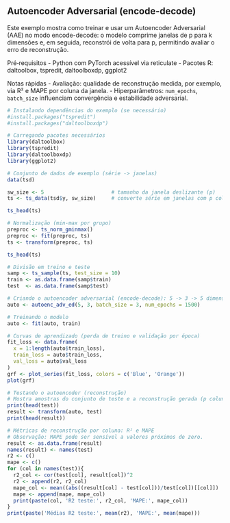 ## Autoencoder Adversarial (encode-decode)

Este exemplo mostra como treinar e usar um Autoencoder Adversarial (AAE) no modo encode-decode: o modelo comprime janelas de p para k dimensões e, em seguida, reconstrói de volta para p, permitindo avaliar o erro de reconstrução.

Pré‑requisitos
- Python com PyTorch acessível via reticulate
- Pacotes R: daltoolbox, tspredit, daltoolboxdp, ggplot2

Notas rápidas
- Avaliação: qualidade de reconstrução medida, por exemplo, via R² e MAPE por coluna da janela.
- Hiperparâmetros: `num_epochs`, `batch_size` influenciam convergência e estabilidade adversarial.

```r
# Instalando dependências do exemplo (se necessário)
#install.packages("tspredit")
#install.packages("daltoolboxdp")
```

```r
# Carregando pacotes necessários
library(daltoolbox)
library(tspredit)
library(daltoolboxdp)
library(ggplot2)
```

```r
# Conjunto de dados de exemplo (série -> janelas)
data(tsd)

sw_size <- 5                      # tamanho da janela deslizante (p)
ts <- ts_data(tsd$y, sw_size)     # converte série em janelas com p colunas

ts_head(ts)
```

```r
# Normalização (min-max por grupo)
preproc <- ts_norm_gminmax()
preproc <- fit(preproc, ts)
ts <- transform(preproc, ts)

ts_head(ts)
```

```r
# Divisão em treino e teste
samp <- ts_sample(ts, test_size = 10)
train <- as.data.frame(samp$train)
test  <- as.data.frame(samp$test)
```

```r
# Criando o autoencoder adversarial (encode-decode): 5 -> 3 -> 5 dimensões
auto <- autoenc_adv_ed(5, 3, batch_size = 3, num_epochs = 1500)

# Treinando o modelo
auto <- fit(auto, train)
```

```r
# Curvas de aprendizado (perda de treino e validação por época)
fit_loss <- data.frame(
  x = 1:length(auto$train_loss),
  train_loss = auto$train_loss,
  val_loss = auto$val_loss
)
grf <- plot_series(fit_loss, colors = c('Blue', 'Orange'))
plot(grf)
```

```r
# Testando o autoencoder (reconstrução)
# Mostra amostras do conjunto de teste e a reconstrução gerada (p colunas)
print(head(test))
result <- transform(auto, test)
print(head(result))
```

```r
# Métricas de reconstrução por coluna: R² e MAPE
# Observação: MAPE pode ser sensível a valores próximos de zero.
result <- as.data.frame(result)
names(result) <- names(test)
r2 <- c()
mape <- c()
for (col in names(test)){
  r2_col <- cor(test[col], result[col])^2
  r2 <- append(r2, r2_col)
  mape_col <- mean((abs((result[col] - test[col]))/test[col])[[col]])
  mape <- append(mape, mape_col)
  print(paste(col, 'R2 teste:', r2_col, 'MAPE:', mape_col))
}
print(paste('Médias R2 teste:', mean(r2), 'MAPE:', mean(mape)))
```

